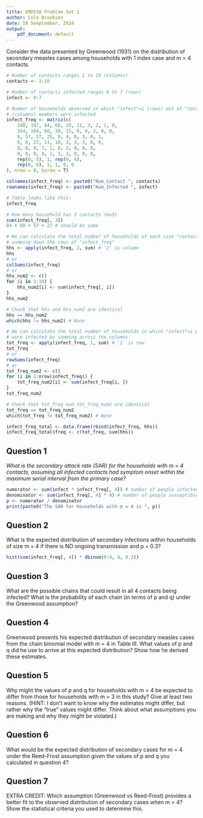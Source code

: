 ```yaml
---
title: EMD538 Problem Set 1 
author: Cole Brookson
date: 18 Semptember, 2024
output:
    pdf_document: default
---
```


Consider the data presented by Greenwood (1931) on the distribution of secondary measles cases among households with 1 index case and m = 4 contacts.

```r
# Number of contacts ranges 1 to 10 (columns)
contacts <- 1:10

# Number of contacts infected ranges 0 to 7 (rows)
infect <- 0:7

# Number of households observed in which "infect"=i (rows) out of "contacts"=m
# (columns) members were infected
infect_freq <- matrix(c(
    340, 197, 84, 60, 25, 11, 3, 2, 1, 0,
    164, 104, 60, 29, 15, 6, 4, 2, 0, 0,
    0, 57, 57, 25, 9, 4, 0, 3, 0, 1,
    0, 0, 27, 11, 10, 3, 3, 3, 0, 0,
    0, 0, 0, 7, 1, 0, 2, 0, 0, 0,
    0, 0, 0, 0, 1, 1, 3, 0, 0, 0,
    rep(0, 5), 1, rep(0, 4),
    rep(0, 6), 1, 1, 0, 0
), nrow = 8, byrow = T)

colnames(infect_freq) <- paste0("Num_Contact ", contacts)
rownames(infect_freq) <- paste0("Num_Infected ", infect)

# Table looks like this:
infect_freq

# How many household has 3 contacts (m=3)
sum(infect_freq[, 3])
84 + 60 + 57 + 27 # should be same

# We can calculate the total number of households of each size "contacts"=m by
# summing down the rows of "infect_freq"
hhs <- apply(infect_freq, 2, sum) # '2' is column
hhs
# or
colSums(infect_freq)
# or
hhs_num2 <- c()
for (i in 1:10) {
    hhs_num2[i] <- sum(infect_freq[, i])
}
hhs_num2

# Check that hhs and hhs_num2 are identical
hhs == hhs_num2
which(hhs != hhs_num2) # None

# We can calculate the total number of households in which "infect"=i people
# were infected by summing across the columns
tot_freq <- apply(infect_freq, 1, sum) # '1' is row
tot_freq
# or
rowSums(infect_freq)
# or
tot_freq_num2 <- c()
for (i in 1:nrow(infect_freq)) {
    tot_freq_num2[i] <- sum(infect_freq[i, ])
}
tot_freq_num2

# Check that tot_freq and tot_freq_num2 are identical
tot_freq == tot_freq_num2
which(tot_freq != tot_freq_num2) # None

infect_freq_total <- data.frame(rbind(infect_freq, hhs))
infect_freq_total$freq <- c(tot_freq, sum(hhs))
```

## Question 1 

*What is the secondary attack rate (SAR) for the households with m = 4 contacts, assuming all infected contacts had symptom onset within the maximum serial interval from the primary case?*

```r
numerator <- sum(infect * infect_freq[, 4]) # number of people infected
denominator <- sum(infect_freq[, 4] * 4) # number of people susceptible
p <- numerator / denominator
print(paste0("The SAR for households with m = 4 is ", p))
```

## Question 2

What is the expected distribution of secondary infections within households of size m = 4 if there is NO ongoing transmission and p = 0.3?

```r
hist(sum(infect_freq[, 4]) * dbinom(0:4, 4, 0.3))
```

## Question 3

What are the possible chains that could result in all 4 contacts being infected?  What is the probability of each chain (in terms of p and q) under the Greenwood assumption?

## Question 4

Greenwood presents his expected distribution of secondary measles cases from the chain binomial model with m = 4 in Table III.  What values of p and q did he use to arrive at this expected distribution?  Show how he derived these estimates.

## Question 5

Why might the values of p and q for households with m = 4 be expected to differ from those for households with m = 3 in this study?  Give at least two reasons.
(HINT: I don’t want to know why the estimates might differ, but rather why the “true” values might differ. Think about what assumptions you are making and why they might be violated.)

## Question 6

What would be the expected distribution of secondary cases for m = 4 under the Reed-Frost assumption given the values of p and q you calculated in question 4?

## Question 7

EXTRA CREDIT:  Which assumption (Greenwood vs Reed-Frost) provides a better fit to the observed distribution of secondary cases when m = 4?  Show the statistical criteria you used to determine this.
